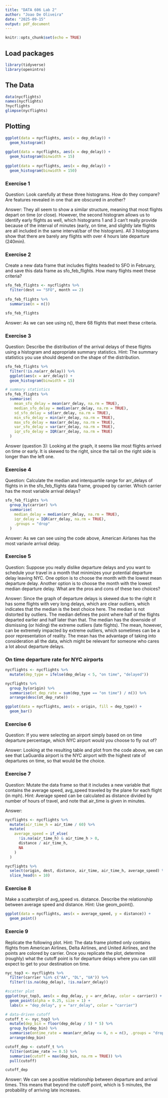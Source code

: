 ```yaml
---
title: "DATA 606 Lab 2"
author: "Joao De Oliveira"
date: "2025-09-15"
output: pdf_document
---
```

  
```r
knitr::opts_chunk$set(echo = TRUE)
```
  
## Load packages
```r
library(tidyverse)
library(openintro)
```
  
## The Data
```r
data(nycflights)
names(nycflights)
?nycflights
glimpse(nycflights)
```
  
## Plotting
```r
ggplot(data = nycflights, aes(x = dep_delay)) +
  geom_histogram()
  
ggplot(data = nycflights, aes(x = dep_delay)) +
  geom_histogram(binwidth = 15)
  
ggplot(data = nycflights, aes(x = dep_delay)) +
  geom_histogram(binwidth = 150)
```
  
### Exercise 1
Question: Look carefully at these three histograms. How do they compare? Are features revealed in one that are obscured in another?
  
Answer: They all seem to show a similar structure, meaning that most flights depart on time (or close). However, the second histogram allows us to identify early flights as well, which histograms 1 and 3 can't really provide because of the interval of minutes (early, on time, and slightly late flights are all included in the same interval/bar of the histogram). All 3 histograms show that there are barely any flights with over 4 hours late departure (240min).
  
  
### Exercise 2
Create a new data frame that includes flights headed to SFO in February, and save this data frame as sfo_feb_flights. How many flights meet these criteria?
```r
sfo_feb_flights <- nycflights %>%
  filter(dest == "SFO", month == 2)
  
sfo_feb_flights %>%
  summarise(n = n())

sfo_feb_flights
```
Answer: As we can see using n(), there 68 flights that meet these criteria.

### Exercise 3
Question: Describe the distribution of the arrival delays of these flights using a histogram and appropriate summary statistics. Hint: The summary statistics you use should depend on the shape of the distribution.

```r
sfo_feb_flights %>%
  filter(!is.na(arr_delay)) %>%
  ggplot(aes(x = arr_delay)) + 
  geom_histogram(binwidth = 15)

# summary statistics
sfo_feb_flights %>%
  summarise(
    mean_sfo_delay = mean(arr_delay, na.rm = TRUE),
    median_sfo_delay = median(arr_delay, na.rm = TRUE),
    sd_sfo_delay = sd(arr_delay, na.rm = TRUE),
    min_sfo_delay = min(arr_delay, na.rm = TRUE),
    max_sfo_delay = max(arr_delay, na.rm = TRUE),
    var_sfo_delay = var(arr_delay, na.rm = TRUE),
    iqr_sfo_delay = IQR(arr_delay, na.rm = TRUE)
  )
```
Answer (question 3): Looking at the graph, it seems like most flights arrived on time or early. It is skewed to the right, since the tail on the right side is longer than the left one. 

### Exercise 4
Question: Calculate the median and interquartile range for arr_delays of flights in in the sfo_feb_flights data frame, grouped by carrier. Which carrier has the most variable arrival delays?

```r
sfo_feb_flights %>%
  group_by(carrier) %>%
  summarise(
    median_delay = median(arr_delay, na.rm = TRUE),
    iqr_delay = IQR(arr_delay, na.rm = TRUE),
    .groups = "drop"
  )
```
Answer: As we can see using the code above, American Airlanes has the most variavle arrival delay.

### Exercise 5
Question: Suppose you really dislike departure delays and you want to schedule your travel in a month that minimizes your potential departure delay leaving NYC. One option is to choose the month with the lowest mean departure delay. Another option is to choose the month with the lowest median departure delay. What are the pros and cons of these two choices?

Answer: Since the graph of departure delays is skewed due to the right it has some flights with very long delays, which are clear outliers, which indicates that the median is the best choice here. The median is not distorted by outliers. The median defines the point where half of the flights departed earlier and half later than that. The median has the downside of dismissing (or hiding) the extreme outliers (late flights). The mean, however, can be extremely impacted by extreme outliers, which sometimes can be a poor representation of reality. The mean has the advantage of taking into consideration all the data, which might be relevant for someone who cares a lot about departure delays.

### On time departure rate for NYC airports
```r
nycflights <- nycflights %>%
  mutate(dep_type = ifelse(dep_delay < 5, "on time", "delayed"))

nycflights %>%
  group_by(origin) %>%
  summarise(ot_dep_rate = sum(dep_type == "on time") / n()) %>%
  arrange(desc(ot_dep_rate))

ggplot(data = nycflights, aes(x = origin, fill = dep_type)) +
  geom_bar()
```

### Exercise 6
Question: If you were selecting an airport simply based on on time departure percentage, which NYC airport would you choose to fly out of?

Answer: Looking at the resulting table and plot from the code above, we can see that LaGuardia airport is the NYC airport with the highest rate of departures on time, so that would be the choice. 

### Exercise 7
Question: Mutate the data frame so that it includes a new variable that contains the average speed, avg_speed traveled by the plane for each flight (in mph). Hint: Average speed can be calculated as distance divided by number of hours of travel, and note that air_time is given in minutes.

Answer:
```r
nycflights <- nycflights %>%
  mutate(air_time_h = air_time / 60) %>%
  mutate(
    average_speed = if_else(
      !is.na(air_time_h) & air_time_h > 0,
      distance / air_time_h,
      NA
    )
  )

nycflights %>%
  select(origin, dest, distance, air_time, air_time_h, average_speed) %>%
  slice_head(n = 10)
```

### Exercise 8
Make a scatterplot of avg_speed vs. distance. Describe the relationship between average speed and distance. Hint: Use geom_point().

```r
ggplot(data = nycflights, aes(x = average_speed, y = distance)) +
  geom_point()
```

### Exercie 9
Replicate the following plot. Hint: The data frame plotted only contains flights from American Airlines, Delta Airlines, and United Airlines, and the points are colored by carrier. Once you replicate the plot, determine (roughly) what the cutoff point is for departure delays where you can still expect to get to your destination on time.

```r
nyc_top3 <- nycflights %>%
  filter(carrier %in% c("AA", "DL", "UA")) %>%
  filter(!is.na(dep_delay), !is.na(arr_delay))

#scatter plot
ggplot(nyc_top3, aes(x = dep_delay, y = arr_delay, color = carrier)) + 
  geom_point(alpha = 0.25, size = 1) +
  labs(x = "dep_delay", y = "arr_delay", color = "carrier")

# data-driven cutoff
cutoff_t <- nyc_top3 %>%
  mutate(dep_bin = floor(dep_delay / 5) * 5) %>%
  group_by(dep_bin) %>%
  summarise(ontime_rate = mean(arr_delay <= 0, n = n(), .groups = "drop")) %>%
  arrange(dep_bin)

cutoff_dep <- cutoff_t %>%
  filter(ontime_rate >= 0.5) %>%
  summarise(cutoff = max(dep_bin, na.rm = TRUE)) %>%
  pull(cutoff)

cutoff_dep
```

Answer: We can see a positive relationship between departure and arrival times. This means that beyond the cutoff point, which is 5 minutes, the probability of arriving late increases.
